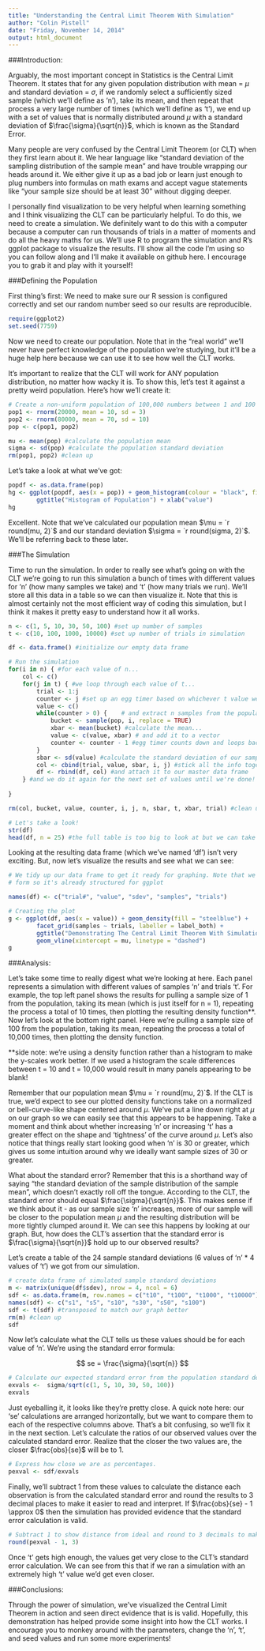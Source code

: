 ```yaml
---
title: "Understanding the Central Limit Theorem With Simulation"
author: "Colin Pistell"
date: "Friday, November 14, 2014"
output: html_document
---
```


###Introduction:

Arguably, the most important concept in Statistics is the Central Limit Theorem. It states that for any given population distribution with mean = $\mu$ and standard deviation = $\sigma$, if we randomly select a sufficiently sized sample (which we'll define as 'n'), take its mean, and then repeat that process a very large number of times (which we'll define as 't'), we end up with a set of values that is normally distributed around $\mu$ with a standard deviation of $\frac{\sigma}{\sqrt{n}}$, which is known as the Standard Error.

Many people are very confused by the Central Limit Theorem (or CLT) when they first learn about it. We hear language like "standard deviation of the sampling distribution of the sample mean" and have trouble wrapping our heads around it. We either give it up as a bad job or learn just enough to plug numbers into formulas on math exams and accept vague statements like "your sample size should be at least 30" without digging deeper.

I personally find visualization to be very helpful when learning something and I think visualizing the CLT can be particularly helpful. To do this, we need to create a simulation. We definitely want to do this with a computer because a computer can run thousands of trials in a matter of moments and do all the heavy maths for us. We'll use R to program the simulation and R's ggplot package to visualize the results. I'll show all the code I'm using so you can follow along and I'll make it available on github here. I encourage you to grab it and play with it yourself!

###Defining the Population

First thing's first: We need to make sure our R session is configured correctly and set our random number seed so our results are reproducible.

```r
require(ggplot2)
set.seed(7759)
```

Now we need to create our population. Note that in the "real world" we'll never have perfect knowledge of the population we're studying, but it'll be a huge help here because we can use it to see how well the CLT works.

It's important to realize that the CLT will work for ANY population distribution, no matter how wacky it is. To show this, let's test it against a pretty weird population. Here's how we'll create it:

```r
# Create a non-uniform population of 100,000 numbers between 1 and 100
pop1 <- rnorm(20000, mean = 10, sd = 3)
pop2 <- rnorm(80000, mean = 70, sd = 10)
pop <- c(pop1, pop2)

mu <- mean(pop) #calculate the population mean
sigma <- sd(pop) #calculate the population standard deviation
rm(pop1, pop2) #clean up
```

Let's take a look at what we've got:

```r
popdf <- as.data.frame(pop)
hg <- ggplot(popdf, aes(x = pop)) + geom_histogram(colour = "black", fill = "steelblue") + 
        ggtitle("Histogram of Population") + xlab("value")
hg
```

Excellent. Note that we've calculated our population mean $\mu = `r round(mu, 2)`$ and our standard deviation $\sigma = `r round(sigma, 2)`$. We'll be referring back to these later.

###The Simulation

Time to run the simulation. In order to really see what's going on with the CLT we're going to run this simulation a bunch of times with different values for 'n' (how many samples we take) and 't' (how many trials we run). We'll store all this data in a table so we can then visualize it. Note that this is almost certainly not the most efficient way of coding this simulation, but I think it makes it pretty easy to understand how it all works.

```r
n <- c(1, 5, 10, 30, 50, 100) #set up number of samples
t <- c(10, 100, 1000, 10000) #set up number of trials in simulation

df <- data.frame() #initialize our empty data frame

# Run the simulation
for(i in n) { #for each value of n...
    col <- c()
    for(j in t) { #we loop through each value of t...
        trial <- 1:j
        counter <- j #set up an egg timer based on whichever t value we're on
        value <- c()
        while(counter > 0) {    # and extract n samples from the population...
            bucket <- sample(pop, i, replace = TRUE)
            xbar <- mean(bucket) #calculate the mean...
            value <- c(value, xbar) # and add it to a vector
            counter <- counter - 1 #egg timer counts down and loops back until it hits 0
        }
        sbar <- sd(value) #calculate the standard deviation of our sample
        col <- cbind(trial, value, sbar, i, j) #stick all the info together...
        df <- rbind(df, col) #and attach it to our master data frame
    } #and we do it again for the next set of values until we're done!
    
}

rm(col, bucket, value, counter, i, j, n, sbar, t, xbar, trial) #clean up

# Let's take a look!
str(df)
head(df, n = 25) #the full table is too big to look at but we can take a peek at the first few rows.
```

Looking at the resulting data frame (which we've named 'df') isn't very exciting. But, now let's visualize the results and see what we can see:

```r
# We tidy up our data frame to get it ready for graphing. Note that we built it in "tall"
# form so it's already structured for ggplot

names(df) <- c("trial#", "value", "sdev", "samples", "trials")

# Creating the plot
g <- ggplot(df, aes(x = value)) + geom_density(fill = "steelblue") + 
        facet_grid(samples ~ trials, labeller = label_both) + 
        ggtitle("Demonstrating The Central Limit Theorem With Simulation") + 
        geom_vline(xintercept = mu, linetype = "dashed")
g
```

###Analysis:

Let's take some time to really digest what we're looking at here. Each panel represents a simulation with different values of samples 'n' and trials 't'. For example, the top left panel shows the results for pulling a sample size of 1 from the population, taking its mean (which is just itself for n = 1), repeating the process a total of 10 times, then plotting the resulting density function**. Now let's look at the bottom right panel. Here we're pulling a sample size of 100 from the population, taking its mean, repeating the process a total of 10,000 times, then plotting the density function.

**side note: we're using a density function rather than a histogram to make the y-scales work better. If we used a histogram the scale differences between t = 10 and t = 10,000 would result in many panels appearing to be blank!

Remember that our population mean $\mu = `r round(mu, 2)`$. If the CLT is true, we'd expect to see our plotted density functions take on a normalized or bell-curve-like shape centered around $\mu$. We've put a line down right at $\mu$ on our graph so we can easily see that this appears to be happening. Take a moment and think about whether increasing 'n' or increasing 't' has a greater effect on the shape and 'tightness' of the curve around $\mu$. Let's also notice that things really start looking good when 'n' is 30 or greater, which gives us some intuition around why we ideally want sample sizes of 30 or greater.

What about the standard error? Remember that this is a shorthand way of saying "the standard deviation of the sample distribution of the sample mean", which doesn't exactly roll off the tongue. According to the CLT, the standard error should equal $\frac{\sigma}{\sqrt{n}}$. This makes sense if we think about it - as our sample size 'n' increases, more of our sample will be closer to the population mean $\mu$ and the resulting distribution will be more tightly clumped around it. We can see this happens by looking at our graph. But, how does the CLT's assertion that the standard error is $\frac{\sigma}{\sqrt{n}}$ hold up to our observed results?

Let's create a table of the 24 sample standard deviations (6 values of 'n' * 4 values of 't') we got from our simulation.

```r
# create data frame of simulated sample standard deviations
m <- matrix(unique(df$sdev), nrow = 4, ncol = 6)
sdf <- as.data.frame(m, row.names = c("t10", "t100", "t1000", "t10000"))
names(sdf) <- c("s1", "s5", "s10", "s30", "s50", "s100")
sdf <- t(sdf) #transposed to match our graph better
rm(m) #clean up
sdf
```

Now let's calculate what the CLT tells us these values should be for each value of 'n'. We're using the standard error formula:

$$
se = \frac{\sigma}{\sqrt{n}}
$$

```r
# Calculate our expected standard error from the population standard deviation
exvals <-  sigma/sqrt(c(1, 5, 10, 30, 50, 100))
exvals
```

Just eyeballing it, it looks like they're pretty close. A quick note here: our 'se' calculations are arranged horizontally, but we want to compare them to each of the respective columns above. That's a bit confusing, so we'll fix it in the next section. Let's calculate the ratios of our observed values over the calculated standard error. Realize that the closer the two values are, the closer $\frac{obs}{se}$ will be to 1. 

```r
# Express how close we are as percentages.
pexval <- sdf/exvals
```

Finally, we'll subtract 1 from these values to calculate the distance each observation is from the calculated standard error and round the results to 3 decimal places to make it easier to read and interpret. If $\frac{obs}{se} - 1 \approx 0$ then the simulation has provided evidence that the standard error calculation is valid.


```r
# Subtract 1 to show distance from ideal and round to 3 decimals to make it readable
round(pexval - 1, 3)
```

Once 't' gets high enough, the values get very close to the CLT's standard error calculation. We can see from this that if we ran a simulation with an extremely high 't' value we'd get even closer.

###Conclusions:

Through the power of simulation, we've visualized the Central Limit Theorem in action and seen direct evidence that is is valid. Hopefully, this demonstration has helped provide some insight into how the CLT works. I encourage you to monkey around with the parameters, change the 'n', 't', and seed values and run some more experiments!
